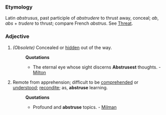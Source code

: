 ===Etymology===
Latin ''abstrusus'', past participle of ''abstrudere'' to thrust away, conceal; ''ab'', ''abs'' + ''trudere'' to thrust; compare French ''abstrus''. See [[Threat]].
===Adjective===
#''(Obsolete)'' Concealed or [[hidden]] out of the way. 
#:'''Quotations'''
#:*The eternal eye whose sight discerns '''Abstrusest''' thoughts. - [[Milton]]
#Remote from apprehension; difficult to be [[comprehended]] or [[understood]]; [[recondite]]; as, '''abstruse''' learning.
#:'''Quotations'''
#:*Profound and '''abstruse''' topics. - [[Milman]]